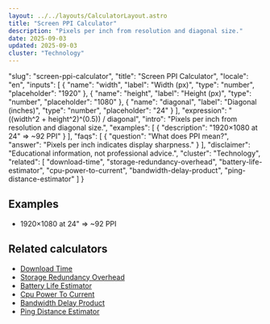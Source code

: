 ```yaml
---
layout: ../../layouts/CalculatorLayout.astro
title: "Screen PPI Calculator"
description: "Pixels per inch from resolution and diagonal size."
date: 2025-09-03
updated: 2025-09-03
cluster: "Technology"
---
```


  "slug": "screen-ppi-calculator",
  "title": "Screen PPI Calculator",
  "locale": "en",
  "inputs": [
    {
      "name": "width",
      "label": "Width (px)",
      "type": "number",
      "placeholder": "1920"
    },
    {
      "name": "height",
      "label": "Height (px)",
      "type": "number",
      "placeholder": "1080"
    },
    {
      "name": "diagonal",
      "label": "Diagonal (inches)",
      "type": "number",
      "placeholder": "24"
    }
  ],
  "expression": "((width^2 + height^2)^(0.5)) / diagonal",
  "intro": "Pixels per inch from resolution and diagonal size.",
  "examples": [
    {
      "description": "1920×1080 at 24\" ⇒ ~92 PPI"
    }
  ],
  "faqs": [
    {
      "question": "What does PPI mean?",
      "answer": "Pixels per inch indicates display sharpness."
    }
  ],
  "disclaimer": "Educational information, not professional advice.",
  "cluster": "Technology",
  "related": [
    "download-time",
    "storage-redundancy-overhead",
    "battery-life-estimator",
    "cpu-power-to-current",
    "bandwidth-delay-product",
    "ping-distance-estimator"
  ]
}

<Calculator schema={schema} />

## Examples

- 1920×1080 at 24" ⇒ ~92 PPI

## Related calculators

- [Download Time](/calculators/download-time/)
- [Storage Redundancy Overhead](/calculators/storage-redundancy-overhead/)
- [Battery Life Estimator](/calculators/battery-life-estimator/)
- [Cpu Power To Current](/calculators/cpu-power-to-current/)
- [Bandwidth Delay Product](/calculators/bandwidth-delay-product/)
- [Ping Distance Estimator](/calculators/ping-distance-estimator/)

